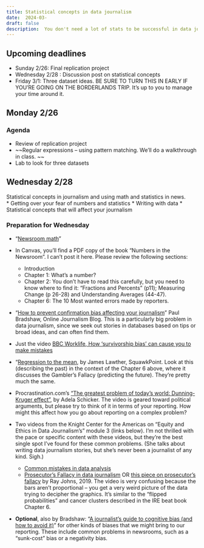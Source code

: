 ```yaml
---
title: Statistical concepts in data journalism
date:  2024-03-
draft: false
description:  You don't need a lot of stats to be successful in data journalism, but you do need a scientific mindset. 
---
```



## Upcoming deadlines

* [Sunday 2/26]{.sked-dates}: Final replication project
* [Wednesday 2/28]{.sked-dates} : Discussion post on statistical concepts
* [Friday 3/1]{.sked-dates}: Three dataset ideas. BE SURE TO TURN THIS IN EARLY IF YOU'RE GOING ON THE BORDERLANDS TRIP. It's up to you to manage your time around it.



## Monday 2/26

### Agenda

* Review of replication project
* ~~Regular expressions -- using pattern matching. We'll do a walkthrough in class. ~~
* Lab to look for three datasets 


## Wednesday 2/28

Statistical concepts in journalism and using math and statistics in news.  
* Getting over your fear of numbers and statistics
* Writing with data
* Statistical concepts that will affect your journalism


### Preparation for Wednesday

- "[Newsroom math](https://cronkitedata.github.io/djtextbook/start-math.html)"

- In Canvas, you'll find a PDF copy of the book "Numbers in the Newsroom". I can't post it here. Please review the following sections: 

   * Introduction
   * Chapter 1: What's a number?
   * Chapter 2: You don't have to read this carefully, but you need to know where to find it: "Fractions and Percents" (p11);  Measuring Change (p 26-28) and Understanding Averages (44-47). 
   * Chapter 6: The 10 Most wanted errors made by reporters. 


- “[How to prevent confirmation bias affecting your journalism](https://onlinejournalismblog.com/2020/04/07/how-to-prevent-confirmation-bias-affecting-your-journalism/)” Paul Bradshaw, Online Journalism Blog. This is a particularly big problem in data journalism, since we seek out stories in databases based on tips or broad ideas, and can often find them. 

- Just the video [BBC Worklife, How ‘survivorship bias’ can cause you to make mistakes](https://www.bbc.com/worklife/article/20200827-how-survivorship-bias-can-cause-you-to-make-mistakes)  

- “[Regression to the mean](https://www.squawkpoint.com/2013/01/regression-to-the-mean/), by James Lawther, SquawkPoint. Look at this (describing the past) in the context of the Chapter 6 above, where it discusses the Gambler's Fallacy (predicting the future). They're pretty much the same.

- Procrastination.com's ["The greatest problem of today's world: Dunning-Kruger effect"](https://youtu.be/VyipktSZUlQ), by Adela Schicker. The video is geared toward political arguments, but please try to think of it in terms of your reporting. How might this affect how you go about reporting on a complex problem? 

- Two videos from the Knight Center for the Americas on “Equity and Ethics in Data Journalism’s” module 3 (links below). I’m not thrilled with the pace or specific content with these videos, but they’re the best single spot I’ve found for these common problems. (She talks about writing data journalism stories, but she’s never been a journalist of any kind. Sigh.) 

   * [Common mistakes in data analysis](https://youtu.be/4ndrF2cSqVo)
   * [Prosecutor’s Fallacy in data journalism](https://youtu.be/0y3sco0lKzc) OR [this piece on prosecutor’s fallacy](https://towardsdatascience.com/the-prosecutors-fallacy-cb0da4e9c039) by Ray Johns, 2019.  The video is very confusing because the bars aren't proportional -- you get a very weird picture of the data trying to decipher the graphics.  It's similar to the "flipped probabilities" and cancer clusters described in the IRE beat book Chapter 6. 
   
- **Optional**, also by Bradshaw: “[A journalist’s guide to cognitive bias (and how to avoid it)](https://onlinejournalismblog.com/2020/03/24/a-journalists-guide-to-cognitive-bias-and-how-to-avoid-it/)” for other kinds of biases that we might bring to our reporting. These include common problems in newsrooms, such as a “sunk-cost” bias or a negativity bias.




